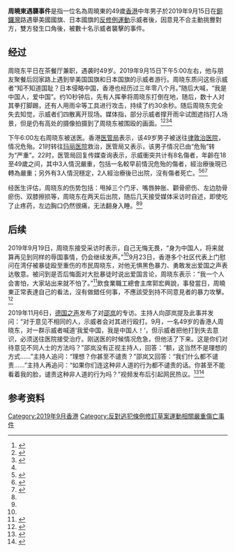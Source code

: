 '''周曉東遇襲事件'''是指一位名為周曉東的49歲[[香港|香港]]中年男子於2019年9月15日在[[銅鑼灣|銅鑼灣]]路遇舉美國國旗、日本國旗的[[反對逃犯條例修訂草案運動|反修例運動]]示威者後，因意見不合主動挑釁對方，雙方發生口角後，被數十名示威者襲擊的事件。

== 经过 ==
{{External media|video1=[https://video3.mingpao.com/inews/201909/20190915_beat.mp4 《明报》获取的遇袭画面]}}
周晓东平日在茶餐厅兼职，遇袭时49岁。2019年9月15日下午5:00左右，他与朋友聚餐后回家路上遇到举美国国旗和日本国旗的示威者游行。周晓东质问这些示威者“知不知道国耻？日本侵略中国，香港也经历过三年零八个月。”随后大喊，“我是中国人，爱中国”。约10秒钟后，先有人挥拳将周晓东打倒在地，随后，数十人对其拳打脚踢，还有人用雨伞等工具进行攻击，持续了约30余秒。随后周晓东完全失去知觉，示威者们四散离开现场。媒体指，部分示威者撑开雨伞试图遮挡打人场景，但是仍有高处的摄像拍摄到了周晓东被围殴的画面。<ref name="guancha1">{{Cite web|title=因一句“我是中国人”惨遭毒打，香港爱国男子：无悔无畏|url=https://www.guancha.cn/politics/2019_09_20_518623.shtml|author=郭肖|date=2019-09-20|publisher=观察者网|access-date=2021-04-11|archive-date=2021-04-11|archive-url=https://web.archive.org/web/20210411122416/https://www.guancha.cn/politics/2019_09_20_518623.shtml|dead-url=no}}</ref><ref>{{Cite news|url=http://pdf.wenweipo.com/2019/09/16/a01-24-0916.pdf|title=湾仔：暴徒持械围殴 “爱国男”被打致昏迷|author=文森|work=文汇报|date=2019-09-16|language=zh-hk|accessdate=2021-04-11|archive-date=2021-04-11|archive-url=https://web.archive.org/web/20210411122416/http://pdf.wenweipo.com/2019/09/16/a01-24-0916.pdf|dead-url=no}}</ref><ref>{{Cite web|title=一男子在现场高呼“我是中国人”差点被暴徒打死_媒体_澎湃新闻-The Paper|url=https://www.thepaper.cn/newsDetail_forward_4434069|accessdate=2021-04-11|work=www.thepaper.cn|archive-date=2021-04-11|archive-url=https://web.archive.org/web/20210411122414/https://www.thepaper.cn/newsDetail_forward_4434069|dead-url=no}}</ref><ref name=":0" />

下午6:00左右周晓东被送医。香港[[醫院管理局|医管局]]表示，该49岁男子被送往[[律敦治醫院|律敦治医院]]，情况危殆。21时转往[[瑪麗醫院|玛丽医院]]救治，医管局又表示，该男子情况已由“危殆”转为“严重”。22时，医管局回复传媒查询表示，示威衝突共计有8名傷者，年齡在18至49歲之间，其中3人情況嚴重，包括一名較早前情況危殆的傷者，經治療後現已轉為嚴重；另外有3人情況穩定，2人經治療後已出院，沒有傷者死亡。<ref name=":1">{{Cite web|title=﻿人物专访\辱国岂能容忍？ 爱国男无悔发声\大公报记者 冯锡雄 _大公网|url=http://www.takungpao.com/news/232109/2019/0920/350837.html|accessdate=2021-04-11|work=www.takungpao.com|archive-date=2021-04-11|archive-url=https://web.archive.org/web/20210411122416/http://www.takungpao.com/news/232109/2019/0920/350837.html|dead-url=no}}</ref><ref>{{Cite web|title=男子非法游行现场喊＂我是中国人＂ 被暴徒围殴昏迷|url=https://www.163.com/news/article/EP58837N0001899N.html|accessdate=2021-04-11|date=2019-09-15|last=网易|work=www.163.com|archive-date=2021-04-11|archive-url=https://web.archive.org/web/20210411123735/https://www.163.com/news/article/EP58837N0001899N.html|dead-url=no}}</ref><ref name=":0">{{Cite web|title=【逃犯條例．港島】截至晚上9時八傷者送院 49歲男危殆轉嚴重 (23:00) - 20190915 - 港聞|url=https://news.mingpao.com/ins/%e6%b8%af%e8%81%9e/article/20190915/s00001/1568549682161/%e3%80%90%e9%80%83%e7%8a%af%e6%a2%9d%e4%be%8b-%e6%b8%af%e5%b3%b6%e3%80%91%e6%88%aa%e8%87%b3%e6%99%9a%e4%b8%8a9%e6%99%82%e5%85%ab%e5%82%b7%e8%80%85%e9%80%81%e9%99%a2-49%e6%ad%b2%e7%94%b7%e5%8d%b1%e6%ae%86%e8%bd%89%e5%9a%b4%e9%87%8d|accessdate=2021-04-11|work=明報新聞網 - 即時新聞 instant news|language=zh-hant|archive-date=2021-04-11|archive-url=https://web.archive.org/web/20210411123734/https://news.mingpao.com/ins/%E6%B8%AF%E8%81%9E/article/20190915/s00001/1568549682161/%E3%80%90%E9%80%83%E7%8A%AF%E6%A2%9D%E4%BE%8B-%E6%B8%AF%E5%B3%B6%E3%80%91%E6%88%AA%E8%87%B3%E6%99%9A%E4%B8%8A9%E6%99%82%E5%85%AB%E5%82%B7%E8%80%85%E9%80%81%E9%99%A2-49%E6%AD%B2%E7%94%B7%E5%8D%B1%E6%AE%86%E8%BD%89%E5%9A%B4%E9%87%8D|dead-url=no}}</ref>

经医生评估，周晓东的伤势包括：甩掉三个门牙、嘴唇肿胀、颧骨瘀伤、左边肋骨瘀伤、双膝擦损等，周晓东在两天后出院，随后几天接受媒体采访时自述，即使吃了止疼药，左边胸口仍然很痛，无法翻身入睡。<ref name=":1" /><ref name="ycwb1" />

== 后续 ==
2019年9月19日，周晓东接受采访时表示，自己无悔无畏，“身为中国人，将来就算再见到同样的辱国事情，仍会继续发声。”<ref name=guancha1 />9月23日，香港多个社区代表上门慰问在湾仔被暴徒殴至重伤的市民周晓东，对他无惧黑色暴力、勇敢发出爱国之声表达敬意。被问到是否后悔面对大批暴徒时说出爱国言论，周晓东表示：“我一个人会害怕，大家站出来就不怕了。”<ref name=ycwb1>{{Cite web|title=被暴徒打伤的香港人周晓东：我一个人会害怕，大家站出来就不怕了_暴乱|url=http://www.sohu.com/a/343368445_120046696|accessdate=2021-04-11|author=羊城晚报特派香港报道组|publisher=[[羊城晚报|羊城晚报]]|work=www.sohu.com|language=en}}</ref>飲食業職工總會主席郭宏興說，事發當日，周曉東正常表達自己的看法，沒有做錯任何事，不應該受到持不同意見者的暴力攻擊。<ref>{{Cite web|title=香港社會各界慰問愛國男周曉東 - 香港文匯網|url=http://news.wenweipo.com/2019/09/23/IN1909230066.htm|accessdate=2021-04-11|author=之袁|date=2019-09-23|work=news.wenweipo.com|archive-date=2021-04-11|archive-url=https://web.archive.org/web/20210411123739/http://news.wenweipo.com/2019/09/23/IN1909230066.htm|dead-url=no}}</ref>

2019年11月6日，[[德国之声|德国之声]]发布了对[[邵岚|邵岚]]的专访。主持人向邵岚提及此事并发问：“对于意见不相同的人，示威者会对其进行殴打。9月，一名49岁的香港人周晓东，对一群示威者喊道‘我爱中国，我是中国人！’，但示威者把他打到失去意识，必须送往医院接受治疗。刚送医的时候情况危急，但他活了下来。这是你们对待意见不同人士的方法吗？”邵岚没有正视主持人，回答：“额，这当然不是理想的方式……”主持人追问：“理想？你甚至不谴责？”邵岚又回答：“我们什么都不谴责……”主持人再追问：“如果你们连这种非人道的行为都不谴责的话。你甚至不能看着我的脸，谴责这种非人道的行为吗？”视频发布后引起网民热议。<ref>{{Citation|title=Hong Kong: Will violence kill the pro-democracy movement?|url=https://www.dw.com/en/hong-kong-will-violence-kill-the-pro-democracy-movement/a-51134455|accessdate=2021-04-11|date=2019-11-06|language=en-GB|first=Deutsche|last=Welle (www.dw.com)|archive-date=2021-03-11|archive-url=https://web.archive.org/web/20210311165712/https://www.dw.com/en/hong-kong-will-violence-kill-the-pro-democracy-movement/a-51134455|dead-url=no}}</ref><ref>{{Cite web|title=乱港分子被德国记者怼到语无伦次！|url=https://www.thepaper.cn/newsDetail_forward_4956000|accessdate=2021-04-11|date=219-11-14|publisher=[[红星新闻|红星新闻]]|work=www.thepaper.cn|archive-date=2021-04-11|archive-url=https://web.archive.org/web/20210411112402/https://www.thepaper.cn/newsDetail_forward_4956000|dead-url=no}}</ref>

== 参考资料 ==
{{reflist|2}}
{{香港逃犯條例爭議}}

[[Category:2019年9月香港|Category:2019年9月香港]]
[[Category:反對逃犯條例修訂草案運動相關嚴重傷亡事件|Category:反對逃犯條例修訂草案運動相關嚴重傷亡事件]]